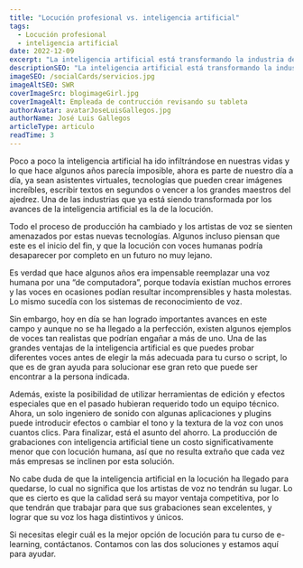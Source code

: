 ```yaml
---
title: "Locución profesional vs. inteligencia artificial"
tags:
  - Locución profesional
  - inteligencia artificial
date: 2022-12-09
excerpt: "La inteligencia artificial está transformando la industria de la locución, ofreciendo voces más realistas y herramientas de edición que permiten ahorrar costos. Si necesitas elegir entre una locución profesional o una de inteligencia artificial para tu curso de e-learning, nosotros podemos ayudarte."
descriptionSEO: "La inteligencia artificial está transformando la industria de la locución, ofreciendo voces más realistas y herramientas de edición que permiten ahorrar costos. Si necesitas elegir entre una locución profesional o una de inteligencia artificial para tu curso de e-learning, nosotros podemos ayudarte."
imageSEO: /socialCards/servicios.jpg
imageAltSEO: SWR
coverImageSrc: blogimageGirl.jpg
coverImageAlt: Empleada de contrucción revisando su tableta
authorAvatar: avatarJoseLuisGallegos.jpg
authorName: José Luis Gallegos
articleType: articulo
readTime: 3
---
```


Poco a poco la inteligencia artificial ha ido infiltrándose en nuestras vidas y lo que hace algunos años parecía imposible, ahora es parte de nuestro día a día, ya sean asistentes virtuales, tecnologías que pueden crear imágenes increíbles, escribir textos en segundos o vencer a los grandes maestros del ajedrez.
Una de las industrias que ya está siendo transformada por los avances de la inteligencia artificial es la de la locución.

Todo el proceso de producción ha cambiado y los artistas de voz se sienten amenazados por estas nuevas tecnologías. Algunos incluso piensan que este es el inicio del fin, y que la locución con voces humanas podría desaparecer por completo en un futuro no muy lejano.

Es verdad que hace algunos años era impensable reemplazar una voz humana por una “de computadora”, porque todavía existían muchos errores y las voces en ocasiones podían resultar incomprensibles y hasta molestas. Lo mismo sucedía con los sistemas de reconocimiento de voz.

Sin embargo, hoy en día se han logrado importantes avances en este campo y aunque no se ha llegado a la perfección, existen algunos ejemplos de voces tan realistas que podrían engañar a más de uno.
Una de las grandes ventajas de la inteligencia artificial es que puedes probar diferentes voces antes de elegir la más adecuada para tu curso o script, lo que es de gran ayuda para solucionar ese gran reto que puede ser encontrar a la persona indicada.

Además, existe la posibilidad de utilizar herramientas de edición y efectos especiales que en el pasado hubieran requerido todo un equipo técnico. Ahora, un solo ingeniero de sonido con algunas aplicaciones y plugins puede introducir efectos o cambiar el tono y la textura de la voz con unos cuantos clics.
Para finalizar, está el asunto del ahorro. La producción de grabaciones con inteligencia artificial tiene un costo significativamente menor que con locución humana, así que no resulta extraño que cada vez más empresas se inclinen por esta solución.

No cabe duda de que la inteligencia artificial en la locución ha llegado para quedarse, lo cual no significa que los artistas de voz no tendrán su lugar. Lo que es cierto es que la calidad será su mayor ventaja competitiva, por lo que tendrán que trabajar para que sus grabaciones sean excelentes, y lograr que su voz los haga distintivos y únicos.

Si necesitas elegir cuál es la mejor opción de locución para tu curso de e-learning, contáctanos. Contamos con las dos soluciones y estamos aquí para ayudar.

